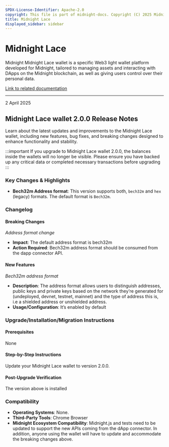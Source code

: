```yaml
---
SPDX-License-Identifier: Apache-2.0
copyright: This file is part of midnight-docs. Copyright (C) 2025 Midnight Foundation. Licensed under the Apache License, Version 2.0 (the "License"); You may not use this file except in compliance with the License. You may obtain a copy of the License at http://www.apache.org/licenses/LICENSE-2.0 Unless required by applicable law or agreed to in writing, software distributed under the License is distributed on an "AS IS" BASIS, WITHOUT WARRANTIES OR CONDITIONS OF ANY KIND, either express or implied. See the License for the specific language governing permissions and limitations under the License.
title: Midnight Lace
displayed_sidebar: sidebar
---
```


# Midnight Lace

Midnight Midnight Lace wallet is a specific Web3 light wallet platform developed for Midnight, tailored to managing assets and interacting with DApps on the Midnight blockchain, as well as giving users control over their personal data.

[Link to related documentation](https://www.lace.io/)

---

<div 
  style={{
    marginTop: '0',
    fontSize: '1rem',
    fontWeight: 'normal',
    marginBottom: '0.5rem'
  }}
>
  2 April 2025
</div>

## Midnight Lace wallet 2.0.0 Release Notes

Learn about the latest updates and improvements to the Midnight Lace wallet, including new features, bug fixes, and breaking changes designed to enhance functionality and stability.

:::important
If you upgrade to Midnight Lace wallet 2.0.0, the balances inside the wallets will no longer be visible. Please ensure you have backed up any critical data or completed necessary transactions before upgrading
:::

### Key Changes & Highlights

* **Bech32m Address format**: This version supports both, `bech32m` and `hex` (legacy) formats. The default format is `Bech32m`.

### Changelog

#### Breaking Changes

*Address format change*

* **Impact**: The default address format is bech32m
* **Action Required**: Bech32m address format should be consumed from the dapp connector API.

#### New Features

*Bech32m address format*

* **Description**: The address format allows users to distinguish addresses, public keys and private keys based on the network they’re generated for (undeployed, devnet, testnet, mainnet) and the type of address this is, i.e a shielded address or unshielded address.
* **Usage/Configuration**: It’s enabled by default

### Upgrade/Installation/Migration Instructions

#### Prerequisites

None

#### Step-by-Step Instructions

Update your Midnight Lace wallet to version 2.0.0.

#### Post-Upgrade Verification

The version above is installed

### Compatibility

* **Operating Systems**: None.
* **Third-Party Tools**: Chrome Browser
* **Midnight Ecosystem Compatibility**: Midnight.js and tests need to be updated to support the new APIs coming from the dApp connector. In addition, anyone using the wallet will have to update and accommodate the breaking changes above.
